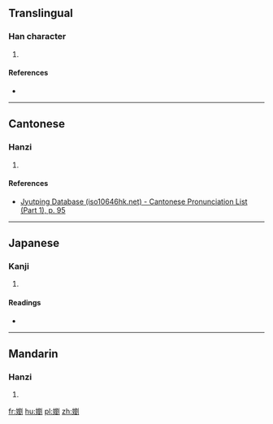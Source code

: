==Translingual==

===Han character===
{{Han char|rn=38|rad=女|as=15|sn=18|four=4240<sub>0</sub>|canj=女竹金弓 (VHCN)|ids=⿰[[女]][[劉]]}}

# {{defn|Han|sort=女15}}

====References====
* {{Han ref|kx=0273.300|dkj=06862|dj=0542.010|hdz=21088.200|uh=5B3C|ud=23356|bh=EFC1|bd=61377}}

----

==Cantonese==

===Hanzi===
{{yue-hanzi|jyut=[[lau5]]|y=lau5}}

# {{defn|lang=yue|sort=女15}}

====References====
* [http://www.iso10646hk.net/jp/document/download.jsp Jyutping Database (iso10646hk.net) - Cantonese Pronunciation List (Part 1), p. 95]

----

==Japanese==

===Kanji===
{{ja-kanji|grade=|rs=女15}}

# {{defn|lang=ja|sort=女15}}

====Readings====
* {{ja-readings|on=[[る]] (ru)|kun=[[やもめ]] (yamome), [[なまめかしい]] (namamekashii)}}

----

==Mandarin==

===Hanzi===
{{cmn-hanzi|pin=[[liǔ]] ([[liu3]])|wg=liu<sup>3</sup>}}

# {{defn|lang=cmn|sort=女15}}

[[fr:嬼]]
[[hu:嬼]]
[[pl:嬼]]
[[zh:嬼]]